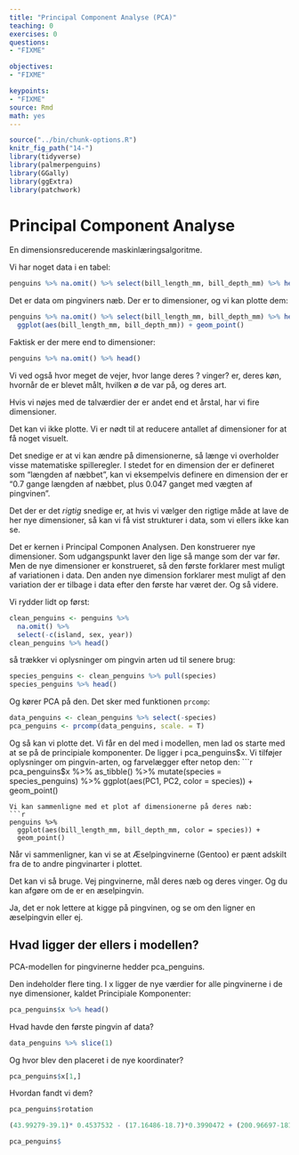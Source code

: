 ```yaml
---
title: "Principal Component Analyse (PCA)"
teaching: 0
exercises: 0
questions: 
- "FIXME"

objectives:
- "FIXME"

keypoints:
- "FIXME"
source: Rmd
math: yes
---
```


```r
source("../bin/chunk-options.R")
knitr_fig_path("14-")
library(tidyverse)
library(palmerpenguins)
library(GGally)
library(ggExtra)
library(patchwork)
```

# Principal Component Analyse

En dimensionsreducerende maskinlæringsalgoritme.

Vi har noget data i en tabel:
```r
penguins %>% na.omit() %>% select(bill_length_mm, bill_depth_mm) %>% head()
```
Det er data om pingviners næb. Der er to dimensioner, og vi kan plotte dem:
```r
penguins %>% na.omit() %>% select(bill_length_mm, bill_depth_mm) %>% head() %>% 
  ggplot(aes(bill_length_mm, bill_depth_mm)) + geom_point()
```
Faktisk er der mere end to dimensioner:
```r
penguins %>% na.omit() %>% head()
```

Vi ved også hvor meget de vejer, hvor lange deres ? vinger? er, deres køn,
hvornår de er blevet målt, hvilken ø de var på, og deres art.

Hvis vi nøjes med de talværdier der er andet end et årstal, har vi fire dimensioner.

Det kan vi ikke plotte. Vi er nødt til at reducere antallet af dimensioner for 
at få noget visuelt. 

Det snedige er at vi kan ændre på dimensionerne, så længe vi overholder visse
matematiske spilleregler. I stedet for en dimension der 
er defineret som "længden af næbbet", kan vi eksempelvis definere en dimension 
der er "0.7 gange længden af næbbet, plus 0.047 ganget med vægten af pingvinen". 

Det der er det *rigtig* snedige er, at hvis vi vælger den rigtige måde at lave de
her nye dimensioner, så kan vi få vist strukturer i data, som vi ellers ikke 
kan se.

Det er kernen i Principal Componen Analysen. Den konstruerer nye dimensioner.
Som udgangspunkt laver den lige så mange som der var før. Men de nye dimensioner
er konstrueret, så den første forklarer mest muligt af variationen i data.
Den anden nye dimension forklarer mest muligt af den variation der er tilbage i
data efter den første har været der. Og så videre. 

Vi rydder lidt op først:

```r
clean_penguins <- penguins %>% 
  na.omit() %>% 
  select(-c(island, sex, year))
clean_penguins %>% head()
```

så trækker vi oplysninger om pingvin arten ud til senere brug:
```r
species_penguins <- clean_penguins %>% pull(species)
species_penguins %>% head()
```

Og kører PCA på den. Det sker med funktionen `prcomp`:
```r
data_penguins <- clean_penguins %>% select(-species)
pca_penguins <- prcomp(data_penguins, scale. = T)
```

Og så kan vi plotte det. Vi får en del med i modellen, men lad os starte
med at se på de principiale komponenter. De ligger i pca_penguins$x.
Vi tilføjer oplysninger om pingvin-arten, og farvelægger efter netop den:
```r
pca_penguins$x %>% 
  as_tibble() %>% 
  mutate(species = species_penguins) %>% 
  ggplot(aes(PC1, PC2, color = species)) + 
  geom_point()

```
Vi kan sammenligne med et plot af dimensionerne på deres næb:
```r
penguins %>% 
  ggplot(aes(bill_length_mm, bill_depth_mm, color = species)) +
  geom_point()
```

Når vi sammenligner, kan vi se at Æselpingvinerne (Gentoo) er pænt
adskilt fra de to andre pingvinarter i plottet.

Det kan vi så bruge. Vej pingvinerne, mål deres næb og deres vinger. Og du
kan afgøre om de er en æselpingvin. 

Ja, det er nok lettere at kigge på pingvinen, og se om den ligner en 
æselpingvin eller ej.

## Hvad ligger der ellers i modellen?

PCA-modellen for pingvinerne hedder pca_penguins. 

Den indeholder flere ting. I x ligger de nye værdier for alle 
pingvinerne i de nye dimensioner, kaldet Principiale Komponenter:
```r
pca_penguins$x %>% head()
```


Hvad havde den første pingvin af data?
```r
data_penguins %>% slice(1)
```

Og hvor blev den placeret i de nye koordinater?
```r
pca_penguins$x[1,]
```
Hvordan fandt vi dem?
```r
pca_penguins$rotation
```

```r
(43.99279-39.1)* 0.4537532 - (17.16486-18.7)*0.3990472 + (200.96697-181)*0.5768250+ (4207.05706-3750)*0.5496747
```
```r
pca_penguins$
```

